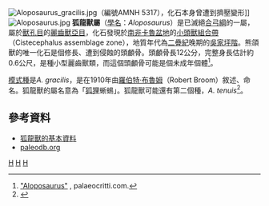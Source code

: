 {{Automatic Taxobox
| taxon = Aloposaurus
| authority = [[羅伯特·布魯姆|Broom]], 1910
| fossil_range = [[二疊紀|二疊紀]]晚期{{fossil_range|吳家坪階}}
| image = Aloposaurus BW.jpg
| type_species = '''''Aloposaurus gracilis'''''
| type_species_authority = [[羅伯特·布魯姆|Broom]], 1910
| subdivision_ranks = [[種|種]]
| subdivision = 
*'''''A. gracilis''''' <small>Broom, 1910</small>
*'''''A. tenuis''''' <small>(Brink & Kitching, 1953)</small>
| synonyms =
*'''''Aloposauroides''''' <br><small>Brink & Kitching, 1953</small>
}}
[[Image:Aloposaurus_gracilis.jpg|thumb]]（編號AMNH 5317），化石本身曾遭到擠壓變形]]
[[Image:Aloposaurus.jpg|thumb]] 
'''狐龍獸屬'''（[[學名|學名]]：''Aloposaurus''）是已滅絕[[合弓綱|合弓綱]]的一屬，屬於[[獸孔目|獸孔目]]的[[麗齒獸亞目|麗齒獸亞目]]，化石發現於[[南非|南非]][[卡魯盆地|卡魯盆地]]的[[小頭獸組合帶|小頭獸組合帶]]（Cistecephalus assemblage zone），地質年代為[[二疊紀|二疊紀]]晚期的[[吳家坪階|吳家坪階]]。熊頜獸的唯一化石是個修長、遭到侵蝕的頭顱骨。頭顱骨長12公分，完整身長估計約0.6公尺，是種小型麗齒獸類，而這個頭顱骨可能是個未成年個體<ref>[http://www.palaeocritti.com/by-group/gorgonopsia/aloposaurus "Aloposaurus"] {{Wayback|url=http://www.palaeocritti.com/by-group/gorgonopsia/aloposaurus |date=20160314225001 }}, palaeocritti.com.</ref>。

[[模式種|模式種]]是''A. gracilis''，是在1910年由[[羅伯特·布魯姆|羅伯特·布魯姆]]（Robert Broom）敘述、命名。狐龍獸的屬名意為「[[狐狸|狐狸]]蜥蜴」。狐龍獸可能還有第二個種，''A. tenuis''<ref name=GEVI07>{{Cite thesis |title=Phylogeny and evolution of the Gorgonopsia with a special reference to the skull and skeleton of GPIT/RE/7113 ("Aelurognathus"? parringtoni) |url=http://tobias-lib.uni-tuebingen.de/volltexte/2007/2935/pdf/Eva_Gebauer.pdf |last=Gebauer |first=E.V.I. |year=2007 |publisher=Dissertation Universität Tübingen |access-date=2012-05-21 |archive-date=2012-07-22 |archive-url=https://web.archive.org/web/20120722014133/http://tobias-lib.uni-tuebingen.de/volltexte/2007/2935/pdf/Eva_Gebauer.pdf |dead-url=no }}</ref>。

==參考資料==
{{reflist}}
*[http://www.palaeocritti.com/by-group/gorgonopsia/aloposaurus 狐龍獸的基本資料] {{Wayback|url=http://www.palaeocritti.com/by-group/gorgonopsia/aloposaurus |date=20160314225001 }}
*[http://paleodb.org/cgi-bin/bridge.pl?action=checkTaxonInfo&taxon_no=39110&is_real_user=1 paleodb.org] {{Wayback|url=http://paleodb.org/cgi-bin/bridge.pl?action=checkTaxonInfo&taxon_no=39110&is_real_user=1 |date=20120929001126 }}
{{獸孔目|N.}}
{{Taxonbar}}
{{synapsida-stub}}

[[Category:麗齒獸亞目|H]]
[[Category:二疊紀合弓類|H]]
[[Category:_1910年描述的分类群|H]]